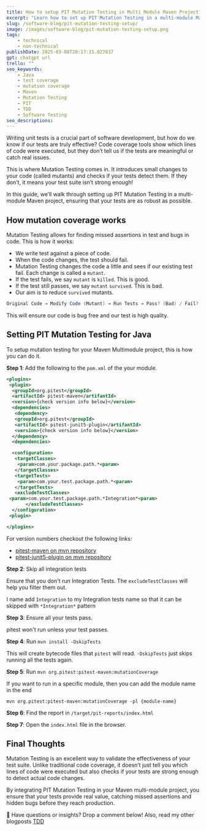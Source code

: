 ```yaml
---
title: How to setup PIT Mutation Testing in Multi Module Maven Project?
excerpt: "Learn how to set up PIT Mutation Testing in a multi-module Maven project to improve test quality by detecting untested code paths and potential bugs."
slug: /software-blog/pit-mutation-testing-setup/
image: /images/software-blog/pit-mutation-testing-setup.png
tags:
    - technical
    - non-technical
publishDate: 2025-03-08T20:17:15.027837
gpt: chatgpt url
trello: ""
seo_keywords: 
    - Java
    - test coverage
    - mutation coverage
    - Maven
    - Mutation Testing
    - PIT
    - TDD
    - Software Testing
seo_descriptions: 
---
```


Writing unit tests is a crucial part of software development, but how do we know if our tests are truly effective? Code coverage tools show which lines of code were executed, but they don’t tell us if the tests are meaningful or catch real issues.

This is where Mutation Testing comes in. It introduces small changes to your code (called mutants) and checks if your tests detect them. If they don’t, it means your test suite isn’t strong enough!

In this guide, we’ll walk through setting up PIT Mutation Testing in a multi-module Maven project, ensuring that your tests are as robust as possible.

## How mutation coverage works

Mutation Testing allows for finding missed assertions in test and  bugs in code. This is how it works:

- We write test against a piece of code.
- When the code changes, the test should fail.
- Mutation Testing changes the code a little and sees if our existing test fail. Each change is called a `mutant`.
- If the test fails, we say `mutant` is `killed`. This is good.
- If the test still passes, we say `mutant` `survived`. This is bad.
- Our aim is to reduce `survived` mutants.

```java
Original Code → Modify Code (Mutant) → Run Tests → Pass? (Bad) / Fail? (Good)
```

This will ensure our code is bug free and our test is high quality.

## Setting PIT Mutation Testing for Java

To setup mutation testing for your Maven Multimodule project, this is how you can do it.

**Step 1**: Add the following to the `pom.xml` of the your module.

```xml
<plugins>
 <plugin>
  <groupId>org.pitest</groupId>
  <artifactId> pitest-maven</artifantId>
  <version>{check version info below}</version>
  <dependencies>
   <dependency>
   <groupId>org.pitest</groupId>
   <artifactId> pitest-junit5-plugin</artifantId>
   <version>{check version info below}</version>
  </dependency>
  <dependencies>

  <configuration>
   <targetClasses>
    <param>com.your.package.path.*<param>
   </targetClasses>
   <targetTests>
    <param>com.your.test.package.path.*<param>
   </targetTests>
   <excludeTestClasses>
 <param>com.your.test.package.path.*Integration*<param>
       </excludeTestClasses>
  </configuration>
 <plugin>

</plugins>
```

For version numbers checkout the following links:

- [pitest-maven on mvn repository](https://mvnrepository.com/artifact/org.pitest/pitest-maven)
- [pitest-junit5-plugin on mvn repository](https://mvnrepository.com/artifact/org.pitest/pitest-junit5-plugin)

**Step 2**: Skip all integration tests

Ensure that you don't run Integration Tests. The `excludeTestClasses` will help you filter them out.

I name add `Integration` to my Integration tests name so that it can be skipped with `*Integration*` pattern

**Step 3**: Ensure all your tests pass.

pitest won't run unless your test passes.

**Step 4**: Run `mvn install -DskipTests`

This will create bytecode files that `pitest` will read.  `-DskipTests` just skips running all the tests again.

**Step 5**: Run `mvn org.pitest:pitest-maven:mutationCoverage`

If you want to run in a specific module, then you can add the module name in the end

`mvn org.pitest:pitest-maven:mutationCoverage -pl {module-name}`

**Step 6**: Find the report in `/target/pit-reports/index.html`

**Step 7**: Open the `index.html` file in the browser.

## Final Thoughts

Mutation Testing is an excellent way to validate the effectiveness of your test suite. Unlike traditional code coverage, it doesn’t just tell you which lines of code were executed but also checks if your tests are strong enough to detect actual code changes.

By integrating PIT Mutation Testing in your Maven multi-module project, you ensure that your tests provide real value, catching missed assertions and hidden bugs before they reach production.

💬 Have questions or insights? Drop a comment below! Also, read my other blogposts [TDD](/tdd)
